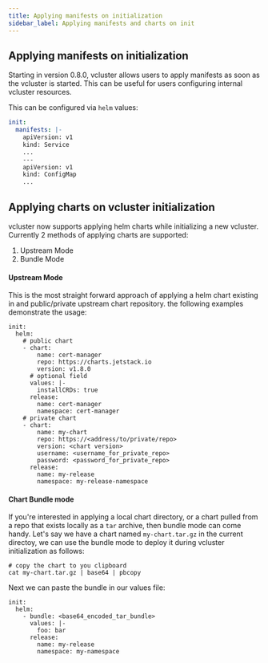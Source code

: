 ```yaml
---
title: Applying manifests on initialization
sidebar_label: Applying manifests and charts on init
---
```


## Applying manifests on initialization
Starting in version 0.8.0, vcluster allows users to apply manifests as soon as the vcluster is started. This can be useful for users configuring internal vcluster resources.

This can be configured via `helm` values:

```yaml
init:
  manifests: |-
    apiVersion: v1
    kind: Service
    ...
    ---
    apiVersion: v1
    kind: ConfigMap
    ...
```

## Applying charts on vcluster initialization
vcluster now supports applying helm charts while initializing a new vcluster. Currently 2 methods of applying charts are supported:
1. Upstream Mode
2. Bundle Mode

#### Upstream Mode
This is the most straight forward approach of applying a helm chart existing in and public/private upstream chart repository. the following examples demonstrate the usage:
```
init:
  helm:
    # public chart
    - chart:
        name: cert-manager
        repo: https://charts.jetstack.io
        version: v1.8.0
      # optional field
      values: |-
        installCRDs: true
      release:
        name: cert-manager
        namespace: cert-manager
    # private chart
    - chart:
        name: my-chart
        repo: https://<address/to/private/repo>
        version: <chart version>
        username: <username_for_private_repo>
        password: <password_for_private_repo>
      release:
        name: my-release
        namespace: my-release-namespace
```

#### Chart Bundle mode
If you're interested in applying a local chart directory, or a chart pulled from a repo that exists locally as a `tar` archive, then bundle mode can come handy. Let's say we have a chart named `my-chart.tar.gz` in the current directoy, we can use the bundle mode to deploy it during vcluster initialization as follows:
```
# copy the chart to you clipboard
cat my-chart.tar.gz | base64 | pbcopy
```

Next we can paste the bundle in our values file:
```
init:
  helm:
    - bundle: <base64_encoded_tar_bundle>
      values: |-
        foo: bar
      release:
        name: my-release
        namespace: my-namespace
```
